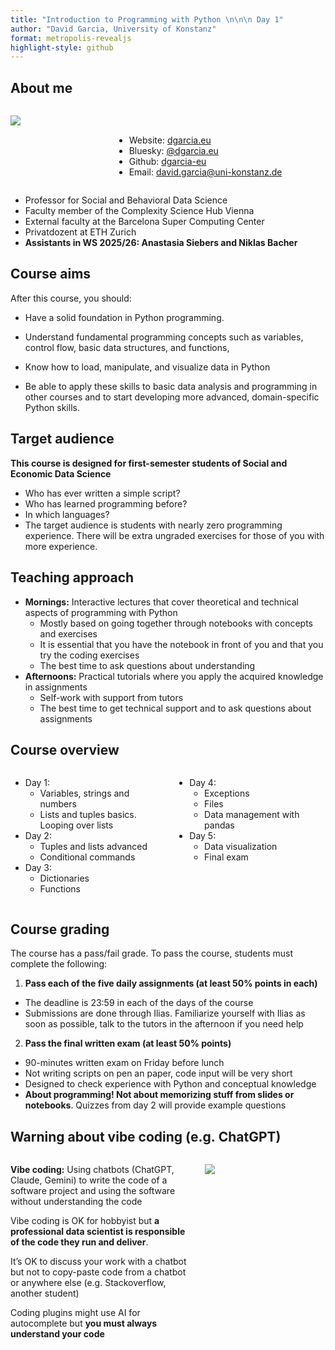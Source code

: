 ```yaml
---
title: "Introduction to Programming with Python \n\n\n Day 1"
author: "David Garcia, University of Konstanz"
format: metropolis-revealjs
highlight-style: github
---
```


## **About me**

:::: {.columns}

::: {.column width="30%"}
![](Profile.jpg)
:::

::: {.column width="70%"}
<br/>

- Website: [dgarcia.eu](https://dgarcia.eu/)
- Bluesky: [@dgarcia.eu](https://bsky.app/profile/dgarcia.eu)
- Github: [dgarcia-eu](https://github.com/dgarcia-eu)
- Email: [david.garcia@uni-konstanz.de](mailto:david.garcia@uni-konstanz.de)
:::

::::

- Professor for Social and Behavioral Data Science
- Faculty member of the Complexity Science Hub Vienna
- External faculty at the Barcelona Super Computing Center
- Privatdozent at ETH Zurich
- **Assistants in WS 2025/26: Anastasia Siebers and Niklas Bacher**



## **Course aims**

After this course, you should:

- Have a solid foundation in Python programming. 

- Understand fundamental programming concepts such as variables, control flow, basic data structures, and functions, 

- Know how to load, manipulate, and visualize data in Python

- Be able to apply these skills to basic data analysis and programming in other courses and to start developing more advanced, domain-specific Python skills.


## **Target audience**

**This course is designed for first-semester students of Social and Economic Data Science**

::: {.incremental}
- Who has ever written a simple script?
- Who has learned programming before?
- In which languages?
- The target audience is students with nearly zero programming experience. There will be extra ungraded exercises for those of you with more experience.
:::


## **Teaching approach**


- **Mornings:** Interactive lectures that cover theoretical and technical aspects of programming with Python
  - Mostly based on going together through notebooks with concepts and exercises
  - It is essential that you have the notebook in front of you and that you try the coding exercises
  - The best time to ask questions about understanding
- **Afternoons:** Practical tutorials where you apply the acquired knowledge in assignments
  - Self-work with support from tutors
  - The best time to get technical support and to ask questions about assignments



## **Course overview**

:::: {.columns}

::: {.column width="50%"}

- Day 1:
  - Variables, strings and numbers
  - Lists and tuples basics. Looping over lists

- Day 2:
  - Tuples and lists advanced
  - Conditional commands

- Day 3:
  - Dictionaries
  - Functions 

:::

::: {.column width="50%"}

- Day 4:
  - Exceptions
  - Files
  - Data management with pandas

- Day 5: 
  - Data visualization
  - Final exam
:::

::::

## **Course grading**

The course has a pass/fail grade. To pass the course, students must complete the following:

1. **Pass each of the five daily assignments (at least 50% points in each)**
  - The deadline is 23:59 in each of the days of the course
  - Submissions are done through Ilias. Familiarize yourself with Ilias as soon as possible, talk to the tutors in the afternoon if you need help

2. **Pass the final written exam (at least 50% points)**
  - 90-minutes written exam on Friday before lunch
  - Not writing scripts on pen an paper, code input will be very short
  - Designed to check experience with Python and conceptual knowledge
  - **About programming! Not about memorizing stuff from slides or notebooks**. Quizzes from day 2 will provide example questions


## **Warning about vibe coding (e.g. ChatGPT)**


:::: {.columns}

::: {.column width="60%"}
**Vibe coding:** Using chatbots (ChatGPT, Claude, Gemini) to write the code of a software project and using the software without understanding the code

Vibe coding is OK for hobbyist but **a professional data scientist is responsible of the code they run and deliver**.

It's OK to discuss your work with a chatbot but not to copy-paste code from a chatbot or anywhere else (e.g. Stackoverflow, another student)

Coding plugins might use AI for autocomplete but **you must always understand your code**

:::

::: {.column width="40%"}
![](VibeCoding.png)
:::

:::: 


